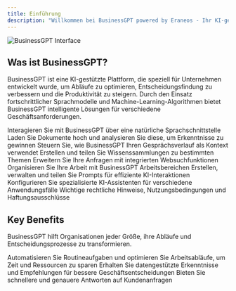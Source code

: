 ```yaml
---
title: Einführung
description: "Willkommen bei BusinessGPT powered by Eraneos - Ihr KI-gestützter Geschäftsassistent"
---
```


<img
  src="/images/ai.jpg"
  alt="BusinessGPT Interface"
/>

## Was ist BusinessGPT?

BusinessGPT ist eine KI-gestützte Plattform, die speziell für Unternehmen entwickelt wurde, um Abläufe zu optimieren, Entscheidungsfindung zu verbessern und die Produktivität zu steigern. Durch den Einsatz fortschrittlicher Sprachmodelle und Machine-Learning-Algorithmen bietet BusinessGPT intelligente Lösungen für verschiedene Geschäftsanforderungen.

<CardGroup cols={3}>
  <Card
    title="Chat-Oberfläche"
    icon="comments"
    href="/features/chat"
  >
    Interagieren Sie mit BusinessGPT über eine natürliche Sprachschnittstelle
  </Card>
  <Card
    title="Dokumentenverarbeitung"
    icon="file-lines"
    href="/features/document-processing"
  >
    Laden Sie Dokumente hoch und analysieren Sie diese, um Erkenntnisse zu gewinnen
  </Card>
  <Card
    title="Gedächtnisfunktion"
    icon="brain"
    href="/features/memory"
  >
    Steuern Sie, wie BusinessGPT Ihren Gesprächsverlauf als Kontext verwendet
  </Card>
  <Card
    title="Wissensdatenbank"
    icon="database"
    href="/features/knowledge-library"
  >
    Erstellen und teilen Sie Wissenssammlungen zu bestimmten Themen
  </Card>
  <Card
    title="Websuche"
    icon="globe"
    href="/features/web-search"
  >
    Erweitern Sie Ihre Anfragen mit integrierten Websuchfunktionen
  </Card>
  <Card
    title="Arbeitsbereiche"
    icon="folder-tree"
    href="/features/workspaces"
  >
    Organisieren Sie Ihre Arbeit mit BusinessGPT Arbeitsbereichen
  </Card>
  <Card
    title="Promptbibliotheken"
    icon="book"
    href="/features/prompt-libraries"
  >
    Erstellen, verwalten und teilen Sie Prompts für effiziente KI-Interaktionen
  </Card>
  <Card
    title="Assistenten"
    icon="robot"
    href="/features/assistants"
  >
    Konfigurieren Sie spezialisierte KI-Assistenten für verschiedene Anwendungsfälle
  </Card>
  <Card
    title="Rechtliche Hinweise"
    icon="scale-balanced"
    href="/settings/usage"
  >
    Wichtige rechtliche Hinweise, Nutzungsbedingungen und Haftungsausschlüsse
  </Card>
</CardGroup>

## Key Benefits

BusinessGPT hilft Organisationen jeder Größe, ihre Abläufe und Entscheidungsprozesse zu transformieren.

<CardGroup cols={2}>
  <Card
    title="Gesteigerte Effizienz"
    icon="gauge-high"
  >
    Automatisieren Sie Routineaufgaben und optimieren Sie Arbeitsabläufe, um Zeit und Ressourcen zu sparen
  </Card>
  <Card
    title="Verbesserte Entscheidungsfindung"
    icon="lightbulb"
  >
    Erhalten Sie datengestützte Erkenntnisse und Empfehlungen für bessere Geschäftsentscheidungen
  </Card>
  <Card
    title="Verbesserte Kundenerfahrung"
    icon="users"
  >
    Bieten Sie schnellere und genauere Antworten auf Kundenanfragen
  </Card>
</CardGroup>
